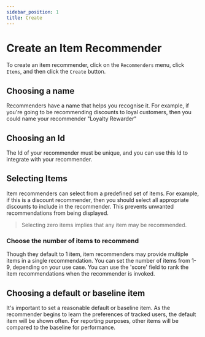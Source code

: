 ```yaml
---
sidebar_position: 1
title: Create
---
```



# Create an Item Recommender

To create an item recommender, click on the `Recommenders` menu, click `Items`, and then click the `Create` button.

## Choosing a name

Recommenders have a name that helps you recognise it.
For example, if you're going to be recommending discounts to loyal customers,
then you could name your recommender "Loyalty Rewarder"

## Choosing an Id

The Id of your recommender must be unique, and you can use this Id to integrate with your recommender.

## Selecting Items

Item recommenders can select from a predefined set of items. For example, if this is a discount recommender,
then you should select all appropriate discounts to include in the recommender. This prevents unwanted
recommendations from being displayed.

> Selecting zero items implies that any item may be recommended.

### Choose the number of items to recommend

Though they default to 1 item, item recommenders may provide multiple items in a single recommendation. 
You can set the number of items from 1-9, depending on your use case. You can use the 'score' field to rank
the item recommendations when the recommender is invoked.

## Choosing a default or baseline item

It's important to set a reasonable default or baseline item. As the recommender begins to learn the preferences of tracked users,
the default item will be shown often. For reporting purposes, other items will be compared to the baseline for performance.
